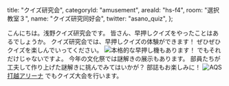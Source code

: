   title: "クイズ研究会",
  categoryId: "amusement",
  areaId: "hs-f4",
  room: "選択教室３",
  name: "クイズ研究同好会",
  twitter: "asano_quiz",
};

こんにちは。浅野クイズ研究会です。
皆さん、早押しクイズをやったことはあるでしょうか。
クイズ研究会では、早押しクイズの体験ができます！
ぜひぜひクイズを楽しんでいってください。
![本格的な早押し機もあります！](aqs-classroom/button.jpeg "早押し機")
でもそれだけじゃないですよ。
今年の文化祭では謎解きの展示もあります。
部員たちが工夫して作り上げた謎解きに挑んでみてはいかが？
部誌もお楽しみに！
![AQS](aqs-classroom/aqs.jpeg)
[打越アリーナ](/map/arena) でもクイズ大会を行います。
